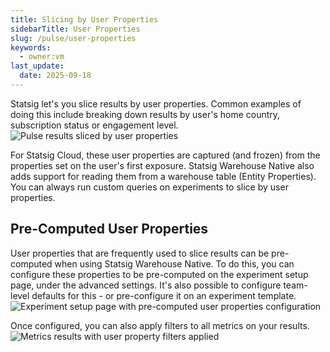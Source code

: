 ```yaml
---
title: Slicing by User Properties
sidebarTitle: User Properties
slug: /pulse/user-properties
keywords:
  - owner:vm
last_update:
  date: 2025-09-18
---
```


Statsig let's you slice results by user properties. Common examples of doing this include breaking down results by user's home country, subscription status or engagement level. 
![Pulse results sliced by user properties](https://github.com/user-attachments/assets/60ad9a4f-8e85-42a6-8c36-147fc6c85873)

For Statsig Cloud, these user properties are captured (and frozen) from the properties set on the user's first exposure. Statsig Warehouse Native also adds support for reading them from a warehouse table (Entity Properties). You can always run custom queries on experiments to slice by user properties. 

## Pre-Computed User Properties
User properties that are frequently used to slice results can be pre-computed when using Statsig Warehouse Native. To do this, you can configure these properties to be pre-computed on the experiment setup page, under the advanced settings. It's also possible to configure team-level defaults for this - or pre-configure it on an experiment template.
![Experiment setup page with pre-computed user properties configuration](https://github.com/user-attachments/assets/196bd217-dd29-4b63-9f1b-d08639e0d36d)

Once configured, you can also apply filters to all metrics on your results.
![Metrics results with user property filters applied](https://github.com/user-attachments/assets/8b5c6dcc-feac-46c9-a6fa-331daafc4864)
